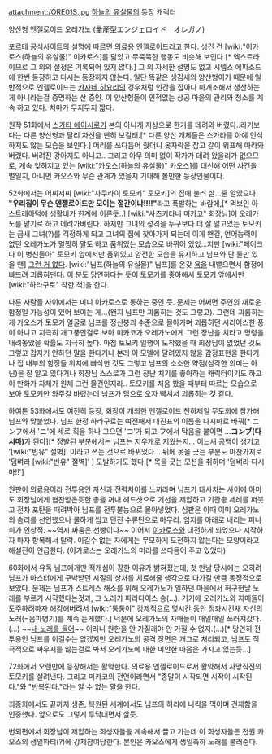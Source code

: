 attachment:/ORE01S.jpg
[[하늘의 유실물]]의 등장 캐릭터

양산형 엔젤로이드 오레가노 (量産型エンジェロイド　オレガノ)

포르테 공식사이트의 설명에 따르면 의료용 엔젤로이드라고 한다. 생긴 건 [wiki:"이카로스(하늘의 유실물)" 이카로스]를 닮았고 무뚝뚝한 행동도 비슷해 보인다.[* 엑스트라이므로 그 외의 설정은 기록되어 있지 않다.] 그 외 자세한 설명도 없고 시넵스 에피소드에 한번 등장하고 다시는 등장하지 않는다. 일단 똑같은 생김새의 양산형이기 때문에 일반적으로 엔젤로이드는 [[카자네 히요리]]의 경우처럼 인간을 잡아다 마개조해서 생산하는게 아니라는걸 증명하는 산 증인. 이 양산형들이 인적없는 상공 마을의 관리와 청소를 계속 하고 있다. 치마가 무지무지 짧다.

원작 51화에서 [[스가타 에이시로]]가 본의 아니게 지상으로 한기를 데려와 버렸다..라기보다는 다른 양산형과 달리 자신을 빤히 보길래.[* 다른 양산 개체들은 스가타를 아예 인식하지도 않는 모습을 보인다.] 머리를 쓰다듬어 줬더니 옷자락을 잡고 같이 워프해 따라와 버렸다. 버려진 강아지도 아니고.. 그리고 아무 의미 없이 작가가 데려 왔을리가 없으므로, 계속 잊혀지고 있는 [wiki:"카오스(하늘의 유실물)" 카오스]를 대신해 어떤 사건을 벌일지, 아니면 카오스와 무슨 관계가 있을지 기대해 볼만한 등장인물이다.

52화에서는 어찌저찌 [wiki:"사쿠라이 토모키" 토모키]의 집에 눌러 살...줄 알았으나 '''"우리집이 무슨 엔젤로이드만 모이는 절간이냐!!!!"'''라고 폭발하는 바람에,[* 먹보인 아스트레아덕에 생활비가 한계에 이른듯..] [wiki:"사츠키타네 미카코" 회장님]이 오레가노를 맡기로 하고 데려가버린다. 하지만 그녀의 성격을 누구보다 더 잘 알고있는 토모키는 금새 그녀(?)를 걱정하게 되고 그녀의 집에 찾아가게 되는데 이게 왠걸, 언어능력이 없던 오레가노가 멀쩡히 말도 하고 품위있는 모습으로 바뀌어 있었...지만 [wiki:"페이크다 이 병신들아" 토모키 앞에서만 품위있고 얌전한 모습을 유지하고 님프와 단 둘만 있을 땐] [[그런 거 없다]]. [wiki:"님프(하늘의 유실물)" 님프]를 온갖 [[욕]]을 내뱉으면서 함정에 빠뜨려 괴롭혀댄다. 이 분도 당연하다는 듯이 토모키를 좋아해서 토모키 앞에서만 [wiki:"하라구로" 착한 척]을 한다.

다른 사람들 사이에서는 미니 이카로스로 통하는 중인 듯. 문제는 어쩌면 주인의 새로운 함정일 가능성이 있어 보이는 게...(왠지 님프만 괴롭히는 것도 그렇고). 그런데 괴롭히는게 카오스가 토모키 얼굴로 님프를 정신붕괴 수준으로 몰아가며 괴롭히던 시리어스한 풍이 아니고 지극히 개그풍인걸로 보아 미카코가 오레가노에게 그런 장난을 치라고 명령을 내려놓았을 확률도 지극히 높다. 마침 토모키 일행이 도착했을 때 회장님이 없었던 것도 그렇고 갑자기 안하던 말을 한다거나 본래 이 모델에 달려있지 않을 감정표현을 한다거나 집 내부의 함정들 위치에 빠삭한 것도 그렇고 님프의 소소한 약점(심각한 의미는 아닌)을 잘 알고 있다거나 회장님 스스로가 그런 장난 치기를 좋아하는 캐릭터이기도 하고 이 만화가 자체가 원체 그런 물건인지라.. 토모키를 처음 봤을 때부터 따르는 모습으로 보아 토모키만 와주길 바랬는데 님프가 덤으로 오자 빡쳐서 괴롭히는 것 같다.

하여튼 53화에서도 여전히 등장, 회장이 개최한 엔젤로이드 천하제일 무도회에 참가해 님프와 맞붙었다. 님프 한정 하라구로는 여전해서 대진표의 이름을 다시마로 바꿔[* ニンフ에서 'ニ'에 세로 획을 하나 그으면 'コ'가 되고 フ에서 탁음을 붙이면 ...'''コンブ(다시마)'''가 된다][* 정발된 부분에서는 님프는 지우개로 지웠는지... 어느새 공백이 생기고  '[wiki:"빈유" 절벽]' 이라고 쓰는 것으로 바뀌었다....뒤에 못을 긋는 부분도 마찬가지로 '덤벼라 [wiki:"빈유" 절벽]' ] 도발하기도 했다.[* 목을 긋는 모션을 취하며 '덤벼라 다시마!!']

원판이 의료용이라 전투용인 자신과 전력차이를 느끼라며 님프가 대사치는 사이에 아마도 회장님에게 협찬받은듯한 총을 꺼내 헤드샷으로 기선을 제압하고 기관총 세례를 퍼붓고 전차 포탄을 때려박아 님프를 전투불능으로 몰아넣었다. 심판은 이때 이미 오레가노의 승리를 선언했으나 쿨하게 씹고 던진 수류탄으로 마무리. 엄지를 아래로 내리는 피니쉬가 인상적. ~~역시 싸움은 선빵이다~~ 이어서 [[이카로스]]와 대전하게 되었으나 시작하자 마자 항복해서 탈락. 이길수 없는 자에게는 무모하게 도전하지 않는다는 모양이라고 해설진이 언급한다. (이카로스는 오레가노의 머리를 쓰다듬어 주고 있었다)

60화에서 유독 님프에게만 적개심이 강한 이유가 밝혀졌는데, 첫 만남 당시에는 오히려 님프가 마스터에게 구박받던 시절의 상처를 치료해줄 생각으로 다가갈 만큼 동정적으로 보았다.
문제는 님프가 스트레스 해소를 위해 오레가노가 일하던 마을에서 허구헌날 노래를 부르기 시작했다는것과, 그 노래가 파라다이스 송(...). 거기에 오래가노와 자매들이 도주하려하자 해킹해버려서 [wiki:"퉁퉁이" 강제적으로 몇시간 동안 정좌시킨채 자신의 노래(=음파병기)를 계속 듣게했다.] 덕분에 오레가노의 자매들이 매일매일 쓰러져갔다.(...) ~~[[내 노래를 들어]]~~ 이러니 원한을 안 가질래야 안 가질 수 없지.(...)[* 당연히 전투용인 님프를 이길수는 없겠지만 오레가노의 공격 장면은 개그로 처리되고, 님프도 적극적으로 싸우지를 않는걸로 봐서 오레가노에 대한 미안한 마음은 가지고 있는듯...] 

72화에서 오랜만에 등장해서는 활약한다. 의료용 엔젤로이드로서 활약해서 사망직전의 토모키를 살려낸다. 그리고 미카코의 전언이라면서 "종말이 시작되면 시작이 시작된다."와 "반복된다."라는 알 수 없는 말을 한다.

최종화에서도 끝까지 생존, 복원된 세계에서도 님프의 허리에 니킥을 먹이며 건재함을 인증했다. 앞으로도 그렇게 투닥대면서 살듯.

번외편에서 회장님이 제압하는 희생자들을 계속해서 끌고 가는데 이 희생자들은 전원 카오스의 생일파티(?)에 강제참여당한다. 본인은 카오스에게 생일축하 노래를 불러준다.

